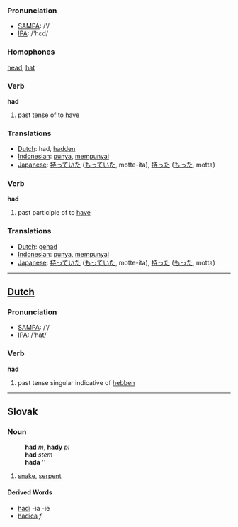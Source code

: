 === Pronunciation ===
*[[w:SAMPA|SAMPA]]: /'/
*[[w:IPA|IPA]]: /'hεd/

=== Homophones ===

[[head]], [[hat]]

=== Verb ===

'''had'''

# past tense of to [[have]]

=== Translations ===
*[[Dutch]]: had, [[hadden]]
*[[Indonesian]]: [[punya]], [[punya|mempunyai]]
*[[Japanese]]: [[持っていた]] ([[もっていた]], motte-ita), [[持った]] ([[もった]], motta)

=== Verb ===

'''had'''

# past participle of to [[have]]

=== Translations ===
*[[Dutch]]: [[gehad]]
*[[Indonesian]]: [[punya]], [[punya|mempunyai]]
*[[Japanese]]: [[持っていた]] ([[もっていた]], motte-ita), [[持った]] ([[もった]], motta)

----

==[[Dutch]]==

=== Pronunciation ===
*[[w:SAMPA|SAMPA]]: /'/
*[[w:IPA|IPA]]: /'hat/

=== Verb ===

'''had'''

# past tense singular indicative of [[hebben]]

----
==Slovak==
===Noun===
:'''had''' ''m'', '''hady''' ''pl''
:'''had''' ''stem''
:'''hada''' ''{{gensg}}
:{{decpat}} {{dub}}
#[[snake]], [[serpent]]
====Derived Words====
* [[hadí]] -ia -ie
* [[hadica#Slovak|hadica]] ''f''